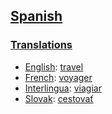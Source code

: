 ==[[Spanish]]==
===[[Translations]]===

*[[English]]: [[travel]]
*[[French]]: [[voyager]]
*[[Interlingua]]: [[viagiar]]
*[[Slovak]]: [[cestovať]]
